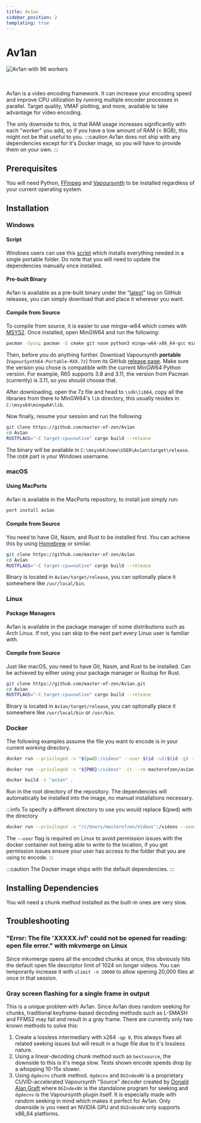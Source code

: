 ```yaml
---
title: Av1an
sidebar_position: 2
templating: true
---
```



# Av1an

<picture>
    <source srcset="https://raw.githubusercontent.com/av1-community-contributors/codec-wiki/main/static/img/av1an_96_workers.avif" type="image/avif" />
    <img src="https://autumn.revolt.chat/attachments/K3OhOCAy9bkUCkImek_q3-t6q3zctbn9SbWW-_RI19/av1an_96_workers.webp" alt="Av1an with 96 workers" />
</picture>

<br/><br/>
Av1an is a video encoding framework. It can increase your encoding speed and improve CPU utilization by running multiple encoder processes in parallel. Target quality, VMAF plotting, and more, available to take advantage for video encoding.

The only downside to this, is that RAM usage increases significantly with each "worker" you add, so if you have a low amount of RAM (< 8GB), this might not be that useful to you. 
:::caution
Av1an does not ship with any dependencies except for it's Docker image, so you will have to provide them on your own.
:::

## Prerequisites

You will need Python, [FFmpeg](/docs/utilities/ffmpeg) and [Vapoursynth](/docs/filtering/vapoursynth) to be installed regardless of your current operating system.
## Installation

### Windows

#### Script
Windows users can use this [script](https://github.com/Hishiro64/av1an-win-script) which installs everything needed in a single portable folder. Do note that you will need to update the dependencies manually once installed. 

#### Pre-built Binary
Av1an is available as a pre-built binary under the "[latest](https://github.com/master-of-zen/Av1an/releases/tag/latest)" tag on GitHub releases, you can simply download that and place it wherever you want.

#### Compile from Source
To compile from source, it is easier to use mingw-w64 which comes with [MSYS2](https://msys2.org). Once installed, open MinGW64 and run the following:
```bash
pacman -Syuu; pacman -S cmake git nasm python3 mingw-w64-x86_64-gcc mingw-w64-x86_64-cmake base-devel mingw-w64-x86_64-ffmpeg mingw-w64-x86_64-rust mingw-w64-x86_64-lld mingw-w64-x86_64-clang mingw-w64-x86_64-make
```

Then, before you do anything further. Download Vapoursynth **portable** (`VapourSynth64-Portable-RXX.7z`) from its GitHub [release page](https://github.com/vapoursynth/vapoursynth/releases). Make sure the version you chose is compatible with the current MinGW64 Python version. For example, R65 supports 3.8 and 3.11, the version from Pacman (currently) is 3.11, so you should choose that.

After downloading, open the 7z file and head to `\sdk\lib64`, copy all the libraries from there to MinGW64's `lib` directory, this usually resides in `C:\msys64\mingw64\lib`.

Now finally, resume your session and run the following:
```bash
git clone https://github.com/master-of-zen/Av1an
cd Av1an
RUSTFLAGS="-C target-cpu=native" cargo build --release
```

The binary will be available in `C:\msys64\home\USER\Av1an\target\release`. The `USER` part is your Windows username.

### macOS

#### Using MacPorts
Av1an is available in the MacPorts repository, to install just simply run:
```bash
port install av1an
```

#### Compile from Source
You need to have Git, Nasm, and Rust to be installed first. You can achieve this by using [Homebrew](https://brew.sh/) or similar.
```bash
git clone https://github.com/master-of-zen/Av1an
cd Av1an
RUSTFLAGS="-C target-cpu=native" cargo build --release
```
Binary is located in `Av1an/target/release`, you can optionally place it somewhere like `/usr/local/bin`.

### Linux

#### Package Managers
Av1an is available in the package manager of some distributions such as Arch Linux. If not, you can skip to the next part every Linux user is familiar with.

#### Compile from Source
Just like macOS, you need to have Git, Nasm, and Rust to be installed. Can be achieved by either using your package manager or Rustup for Rust.
```bash
git clone https://github.com/master-of-zen/Av1an.git
cd Av1an
RUSTFLAGS="-C target-cpu=native" cargo build --release
```
Binary is located in `Av1an/target/release`, you can optionally place it somewhere like `/usr/local/bin` or `/usr/bin`.

### Docker
The following examples assume the file you want to encode is in your current working directory.

<Tabs>
  <TabItem value="windows" label="Windows" default>

   ```bash
   docker run --privileged -v "$(pwd):/videos" --user $(id -u):$(id -g) -it --rm masterofzen/av1an:latest -i S01E01.mkv {options}
   ```
  </TabItem>
  <TabItem value="linux" label="Linux">

   ```bash
   docker run --privileged -v "${PWD}:/videos" -it --rm masterofzen/av1an:latest -i S01E01.mkv {options}
   ```
  </TabItem>
  <TabItem value="build" label="Manual Build">

   ```bash
   docker build -t "av1an" .
   ```
   Run in the root directory of the repository. The dependencies will automatically be installed into the image, no manual installations necessary.
  </TabItem>
</Tabs>


:::info
To specify a different directory to use you would replace $(pwd) with the directory

```bash
docker run --privileged -v "/c/Users/masterofzen/Videos":/videos --user $(id -u):$(id -g) -it --rm masterofzen/av1an:latest -i S01E01.mkv {options}
```

The ``--user`` flag is required on Linux to avoid permission issues with the docker container not being able to write to the location, if you get permission issues ensure your user has access to the folder that you are using to encode.
:::

:::caution
The Docker image ships with the default dependencies.
::: 

## Installing Dependencies

You will need a chunk method installed as the built-in ones are very slow.


## Troubleshooting

### "Error: The file 'XXXXX.ivf' could not be opened for reading: open file error." with mkvmerge on Linux
Since mkvmerge opens all the encoded chunks at once, this obviously hits the default open file descriptor limit of 1024 on longer videos.
You can temporarily increase it with `ulimit -n 20000` to allow opening 20,000 files at once in that session.  

### Gray screen flashing for a single frame in output
This is a unique problem with Av1an. Since Av1an does random seeking for chunks, traditional keyframe-based decoding methods 
such as L-SMASH and FFMS2 may fail and result in a gray frame. There are currently only two known methods to solve this:

1. Create a lossless intermediary with x264 `-qp 0`, this always fixes all related seeking issues but will result in a huge file due to it's lossless nature.
2. Using a linear-decoding chunk method such as `bestsource`, the downside to this is it's mega slow. Tests shown encode speeds drop by a whopping 10-15x slower.
3. Using `dgdecnv` chunk method. `dgdecnv` and `DGIndexNV` is a proprietary CUVID-accelerated Vapoursynth "Source" decoder created by [Donald Alan Graft](https://www.rationalqm.us/) where `DGIndexNV` is the standalone program for seeking and `dgdecnv` is the Vapoursynth plugin itself.
It is especially made with random seeking in mind which makes it perfect for Av1an. Only downside is you need an NVIDIA GPU and `DGIndexNV` only supports x86_64 platforms.
